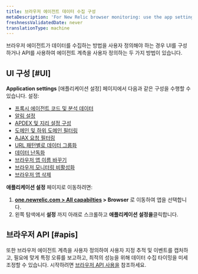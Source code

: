 ```yaml
---
title: 브라우저 에이전트 데이터 수집 구성
metaDescription: 'For New Relic browser monitoring: use the app settings page to configure the agent type and deployment method.'
freshnessValidatedDate: never
translationType: machine
---
```


브라우저 에이전트가 데이터를 수집하는 방법을 사용자 정의해야 하는 경우 UI를 구성하거나 API를 사용하여 에이전트 계측을 사용자 정의하는 두 가지 방법이 있습니다.

## UI 구성 [#UI]

**Application settings** \[애플리케이션 설정] 페이지에서 다음과 같은 구성을 수행할 수 있습니다. <InlinePopover type="browser"/>설정:

* [프록시 에이전트 코드 및 분석 데이터](/docs/browser/new-relic-browser/configuration/proxy-agent-requests/)
* [알림 설정](/docs/browser/new-relic-browser/configuration/view-browser-apps-alert-information/)
* [APDEX 및 지리 설정 구성](/docs/browser/new-relic-browser/configuration/browser-settings-ui-options-apdex-geography/#apdex-settings)
* [도메인 및 하위 도메인 필터링](/docs/browser/new-relic-browser/configuration/monitor-or-block-specific-domains-subdomains/)
* [AJAX 요청 필터링](/docs/browser/new-relic-browser/configuration/filter-ajax-request-events/)
* [URL 패턴별로 데이터 그룹화](/docs/browser/new-relic-browser/configuration/group-browser-metrics-urls/)
* [데이터 난독화](/docs/browser/new-relic-browser/configuration/obfuscate-browser-agent-data/)
* [브라우저 앱 이름 바꾸기](/docs/browser/new-relic-browser/configuration/rename-browser-apps/)
* [브라우저 모니터링 비활성화](/docs/browser/new-relic-browser/installation/disable-browser-monitoring/)
* [브라우저 앱 삭제](/docs/apm/new-relic-apm/maintenance/remove-applications-new-relic/#remove)

**애플리케이션 설정** 페이지로 이동하려면:

1. **[one.newrelic.com > All capabilties](https://one.newrelic.com/all-capabilities) > Browser** 로 이동하여 앱을 선택합니다.
2. 왼쪽 탐색에서 **설정** 까지 아래로 스크롤하고 **애플리케이션 설정을**클릭합니다.

## 브라우저 API [#apis]

또한 브라우저 에이전트 계측을 사용자 정의하여 사용자 지정 추적 및 이벤트를 캡처하고, 필요에 맞게 특정 오류를 보고하고, 최적의 성능을 위해 데이터 수집 타이밍을 미세 조정할 수 있습니다. 시작하려면 [브라우저 API 사용을](/docs/browser/new-relic-browser/browser-apis/using-browser-apis/) 참조하세요.